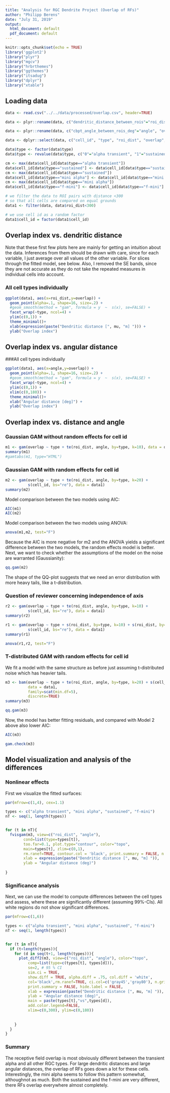 ---
title: "Analysis for RGC Dendrite Project (Overlap of RFs)"
author: "Philipp Berens"
date: "July 31, 2019"
output:
  html_document: default
  pdf_document: default
---

```{r setup, include=FALSE}
knitr::opts_chunk$set(echo = TRUE)
library('ggplot2')
library("plyr")
library("mgcv")
library("hrbrthemes")
library("ggthemes")
library("itsadug")
library("dplyr")
library("xtable")
```

## Loading data


```{r load data}

data <- read.csv("../../data/processed/overlap.csv", header=TRUE)

data <- plyr::rename(data, c("dendritic_distance_between_rois"="roi_dist"))

data <- plyr::rename(data, c("cbpt_angle_between_rois_deg"="angle", "overlap_index"="overlap"))

data <- dplyr::select(data, c("cell_id", "type", "roi_dist", "overlap", "angle"))

data$type <- factor(data$type)
data$type <- revalue(data$type, c("0"="alpha transient", "1"="sustained", "2" = "mini alpha", "3"="f-mini"))

cm <- max(data$cell_id[data$type=="alpha transient"])
data$cell_id[data$type=="sustained"] <- data$cell_id[data$type=="sustained"] + cm + 1
cm <- max(data$cell_id[data$type=="sustained"])
data$cell_id[data$type=="mini alpha"] <- data$cell_id[data$type=="mini alpha"] + cm + 1
cm <- max(data$cell_id[data$type=="mini alpha"])
data$cell_id[data$type=="f-mini"] <- data$cell_id[data$type=="f-mini"] + cm + 1

# we filter the data to ROI pairs with distance <300 
# so that all cells are compared on equal grounds
data1 <- filter(data, data$roi_dist<300)

# we use cell id as a random factor
data1$cell_id = factor(data1$cell_id)

```

## Overlap index vs. dendritic distance

Note that these first few plots here are mainly for getting an intuition about the data. Inferences from them should be drawn with care, since for each variable, I just average over all values of the other variable. For slices through the fitted model, see below. Also, I removed the SE bands, since they are not accurate as they do not take the repeated measures in individual cells into account.

### All cell types individually 
```{r oi_distance, fig.width=8, fig.height=4, echo=FALSE, fig.path='figures/', dev=c('png', 'pdf')}
ggplot(data1, aes(x=roi_dist,y=overlap)) +
  geom_point(alpha=.1, shape=16, size=.2) + 
  #geom_smooth(method = "gam", formula = y  ~  s(x), se=FALSE) + 
  facet_wrap(~type, ncol=4) + 
  ylim(c(0,1)) + 
  theme_minimal()+ 
  xlab(expression(paste("Dendritic distance [", mu, "m] "))) + 
  ylab("Overlap index")
```

## Overlap index vs. angular distance

###All cell types individually 
```{r oi_angle, fig.width=8, fig.height=4, echo=FALSE, fig.path='figures/', dev=c('png', 'pdf')}
ggplot(data1, aes(x=angle,y=overlap)) +
  geom_point(alpha=.1, shape=16, size=.2) +  
  #geom_smooth(method = "gam", formula = y  ~  s(x), se=FALSE) + 
  facet_wrap(~type, ncol=4) + 
  ylim(c(0,1)) + 
  xlim(c(0,180)) +
  theme_minimal()+ 
  xlab("Angular distance [deg]") + 
  ylab("Overlap index")

```


## Overlap index vs. distance and angle

### Gaussian GAM without random effects for cell id
```{r}
m1 <- gam(overlap ~ type + te(roi_dist, angle, by=type, k=10), data = data1)
summary(m1)
#gamtabs(m1, type="HTML")
```


### Gaussian GAM with random effects for cell id

```{r}
m2 <- gam(overlap ~ type + te(roi_dist, angle, by=type, k=20) +
          s(cell_id, bs="re"), data = data1)
summary(m2)

```

Model comparison between the two models using AIC:
```{r}
AIC(m1)
AIC(m2)
```



Model comparison between the two models using ANOVA:

```{r}
anova(m1,m2, test="F")
```

Because the AIC is more negative for m2 and the ANOVA yields a significant difference between the two models, the random effects model is better. Next, we want to check whether the assumptions of the model on the noise are warranted (Gaussianity):

```{r fig.width=4, fig.height=4}
qq.gam(m2)
```


The shape of the QQ-plot suggests that we need an error distribution with more heavy tails, like a t-distribution.


### Question of reviewer concerning independence of axis



```{r}
r2 <- gam(overlap ~ type + te(roi_dist, angle, by=type, k=10) +
          s(cell_id, bs="re"), data = data1)
summary(r2)

```

```{r}
r1 <- gam(overlap ~ type + s(roi_dist, by=type, k=10) + s(roi_dist, by=type, k=10) +
          s(cell_id, bs="re"), data = data1)
summary(r1)

```

```{r}
anova(r1,r2, test="F")

```



### T-distributed GAM with random effects for cell id

We fit a model with the same structure as before just assuming t-distributed noise which has heavier tails.

```{r}
m3 <- bam(overlap ~ type + te(roi_dist, angle, by=type, k=20) + s(cell_id, bs="re"), 
          data = data1, 
          family=scat(min.df=5), 
          discrete=TRUE)
summary(m3)
```

```{r qq_t_gam, fig.width=4, fig.height=4, fig.path='figures/', dev=c('png', 'pdf')}
qq.gam(m3)
```

Now, the model has better fitting residuals, and compared with Model 2 above also lower AIC:

```{r}
AIC(m3)
```

```{r}
gam.check(m3)
```


## Model visualization and analysis of the differences

### Nonlinear effects

First we visualize the fitted surfaces:

```{r oi_distance_angle, fig.width=10, fig.height=4, echo=FALSE, fig.path='figures/', dev=c('png', 'pdf')}
par(mfrow=c(1,4), cex=1.1)

types <- c("alpha transient", "mini alpha", "sustained", "f-mini")
nT <- seq(1, length(types))


for (t in nT){
  fvisgam(m3, view=c("roi_dist", "angle"), 
        cond=list(type=types[t]),
        too.far=0.1, plot.type="contour", color="topo", 
        main=types[t], zlim=c(0,1),
        rm.ranef=TRUE, contour.col = 'black', print.summary = FALSE, n.grid = 60,
        xlab = expression(paste("Dendritic distance [", mu, "m] ")),
        ylab = "Angular distance (deg)")
  
}

```
### Significance analysis 

Next, we can use the model to compute differences between the cell types and assess, where these are significantly different (assuming 99%-CIs). All white regions do not show significant differences.

```{r oi_distance_angle_diffs, fig.width=14.5, fig.height=4, echo=FALSE, fig.path='figures/', dev=c('png', 'pdf')}

par(mfrow=c(1,6))

types <- c("alpha transient", "mini alpha", "sustained", "f-mini")
nT <- seq(1, length(types))


for (t in nT){
  if (t<length(types)){
    for (d in seq(t+1, length(types))){
      plot_diff2(m3, view=c("roi_dist", "angle"), color="topo",
          comp=list(type=c(types[t], types[d])),  
          se=2, # 95 % CI
          sim.ci = TRUE, 
          show.diff = TRUE, alpha.diff = .75, col.diff = 'white', 
          col='black',rm.ranef=TRUE, ci.col=c('gray45','gray80'), n.grid = 60,zlim=c(-1,1), 
          print.summary = FALSE, hide.label = FALSE,
          xlab = expression(paste("Dendritic distance [", mu, "m] ")),
          ylab = "Angular distance (deg)",
          main = paste(types[t],"vs",types[d]),
          add.color.legend=FALSE,
          xlim=c(0,300), ylim=c(0,180))
      
      
    }
  }
}
```

### Summary

The receptive field overlap is most obviously different between the transient alpha and all other RGC types. For large dendritic distances and large angular distances, the overlap of RFs goes down a lot for these cells. Interestingly, the mini alpha seems to follow this pattern somewhat, althoughnot as much. Both the sustained and the f-mini are very different, there RFs overlap everywhere almost completely.











